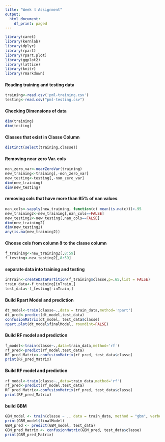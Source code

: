 ```yaml
---
title: "Week 4 Assignment"
output:
  html_document:
    df_print: paged
---
```




```r

library(caret)
library(kernlab)
library(dplyr)
library(rpart)
library(rpart.plot)
library(ggplot2)
library(lattice)
library(knitr)
library(rmarkdown)
```
#### Reading training and testing data

```r
training<-read.csv('pml-training.csv')
testing<-read.csv("pml-testing.csv")

```

#### Checking Dimensions of data
```r
dim(training)
dim(testing)
```
#### Classes that exist in Classe Column
```r
distinct(select(training,classe))
```
#### Removing near zero Var. cols
```r
non_zero_var<-nearZeroVar(training)
new_training<-training[,-non_zero_var]
new_testing<-testing[,-non_zero_var]
dim(new_training)
dim(new_testing)
```
#### removing cols that have more than 95% of nan values
```r
nan_cols<-sapply(new_training, function(c) mean(is.na(c)))>.95
new_training2<-new_training[,nan_cols==FALSE]
new_testing2<-new_testing[,nan_cols==FALSE]
dim(new_training2)
dim(new_testing2)
any(is.na(new_training2))
```

#### Choose cols from column 8 to the classe column
```r
f_training<-new_training2[,8:59]
f_testing<-new_testing2[,8:59]
```
#### separate data into training and testing
```r
inTrain<-createDataPartition(f_training$classe,p=.65,list = FALSE)
train_data<-f_training[inTrain,]
test_data<-f_testing[-inTrain,]
```
#### Build Rpart Model and prediction
```r
dt_model<-train(classe~.,data = train_data,method='rpart')
dt_pred<-predict(dt_model,test_data)
confusionMatrix(dt_model, test_data$classe)
rpart.plot(dt_model$finalModel, roundint=FALSE)

```

#### Build RF model and prediction
```r
f_model<-train(classe~.,data=train_data,method='rf')
rf_pred<-predict(rf_model,test_data)
RF_pred_Matrix<-confusionMatrix(rf_pred, test_data$classe)
print(RF_pred_Matrix)
```
#### Build RF model and prediction
```r
rf_model<-train(classe~.,data=train_data,method='rf')
rf_pred<-predict(rf_model,test_data)
RF_pred_Matrix<-confusionMatrix(rf_pred, test_data$classe)
print(RF_pred_Matrix)
```
#### build GBM 
```r
GBM_model <- train(classe ~ ., data = train_data, method = "gbm", verbose = FALSE)
print(GBM_model$finalModel)
GBM_pred <- predict(GBM_model, test_data)
GBM_pred_Matrix <- confusionMatrix(GBM_pred, test_data$classe)
print(GBM_pred_Matrix)
```

